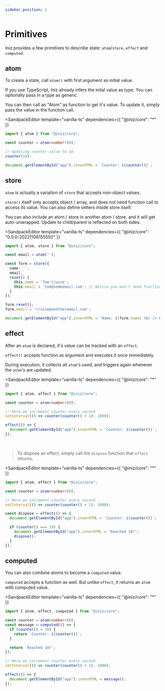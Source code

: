 ```yaml
---
sidebar_position: 2
---
```


# Primitives

Iniz provides a few primitives to describe state: `atom`/`store`, `effect` and `computed`.

## atom

To create a state, call `atom()` with first argument as initial value.

If you use TypeScript, Iniz already infers the inital value as type. You can optionally pass in a type as generic.

You can then call an "Atom" as function to get it's value. To update it, simply pass the value in the function call.

<SandpackEditor
  template="vanilla-ts"
  dependencies={{ "@iniz/core": "*" }}
>

```ts
import { atom } from "@iniz/core";

const counter = atom<number>(0);

// Updating counter value to 10
counter(10);

document.getElementById("app").innerHTML = `Counter: ${counter()}`;
```

</SandpackEditor>

## store

`atom` is actually a variation of `store` that accepts non-object values.

`store()` itself only accepts object / array, and does not need function call to access its value.
You can also define setters inside store itself.

You can also include an atom / store in another atom / store, and it will get auto-unwrapped. Update to child/parent is reflected on both sides.

<SandpackEditor
  template="vanilla-ts"
  dependencies={{ "@iniz/core": "0.0.0-20221106155550" }}
>

```ts
import { atom, store } from "@iniz/core";

const email = atom('');

const form = store({
  name: '',
  email,
  reset() {
    this.name = 'Tom Cruise';
    this.email = 'tom@someemail.com'; // Notice you won't need function call to update atom value
  }
});

form.reset();
form.email = 'cruise@anotheremail.com';

document.getElementById("app").innerHTML = `Name: ${form.name} <br /> Email: ${form.email} <br /> Atom: ${email()}`;

```

</SandpackEditor>

## effect

After an `atom` is declared, it's value can be tracked with an `effect`.

`effect()` accepts function as argument and executes it once immediately.

During execution, it collects all `atom`'s used, and triggers again whenever the `atom`'s are updated.

<SandpackEditor
  template="vanilla-ts"
  dependencies={{ "@iniz/core": "*" }}
>

```ts
import { atom, effect } from "@iniz/core";

const counter = atom<number>(0);

// Here we increment counter every second
setInterval(() => counter(counter() + 1), 1000);

effect(() => {
  document.getElementById("app").innerHTML = `Counter: ${counter()}`;
});
```

</SandpackEditor>

<br />

> To dispose an effect, simply call the `dispose` function that `effect` returns.

<SandpackEditor
  template="vanilla-ts"
  dependencies={{ "@iniz/core": "*" }}
>

```ts
import { atom, effect } from "@iniz/core";

const counter = atom<number>(0);

// Here we increment counter every second
setInterval(() => counter(counter() + 1), 1000);

const dispose = effect(() => {
  document.getElementById("app").innerHTML = `Counter: ${counter()}`;

  if (counter() === 10) {
    document.getElementById("app").innerHTML = "Reached 10!";
    dispose();
  }
});
```

</SandpackEditor>

## computed

You can also combine atoms to become a `computed` value.

`computed` accepts a function as well. But unlike `effect`, it returns an `atom` with computed value.

<SandpackEditor
  template="vanilla-ts"
  dependencies={{ "@iniz/core": "*" }}
>

```ts
import { atom, effect, computed } from "@iniz/core";

const counter = atom<number>(0);
const message = computed(() => {
  if (counter() < 10) {
    return `Counter: ${counter()}`;
  }

  return `Reached 10!`;
});

// Here we increment counter every second
setInterval(() => counter(counter() + 1), 1000);

effect(() => {
  document.getElementById("app").innerHTML = message();
});
```

</SandpackEditor>
